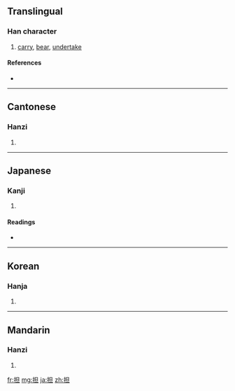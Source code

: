 {{also|擔}}
==Translingual==

===Han character===
{{Han char|rn=64|rad=手|as=05|sn=8|four=|canj=手日一 (QAM)}}

# [[carry]], [[bear]], [[undertake]]

====References====
* {{Han ref|kx=0424.190|dkj=11941|dj=0772.150|hdz=31851.040|uh=62C5|ud=25285}}

----

==Cantonese==

===Hanzi===
{{yue-hanzi|jyut=|y=daam1|tra=擔}}

# {{defn|Cantonese}}

----

==Japanese==

===Kanji===
{{ja-kanji|grade=6|rs=手05}}

# {{defn|Japanese}}

====Readings====
* {{ja-readings|on=[[たん]] (tan)|kun=[[になう]] (ninau), [[かつぐ]] (katsugu)}}

----

==Korean==

===Hanja===
{{ko-hanja|hangeul=단|eumhun=|rv=dan|mr=tan|y=tan}}

# {{defn|Korean}}

----

==Mandarin==

===Hanzi===
{{cmn-hanzi|tra=擔|pin=[[dàn]] ([[dan4]])|wg=tan<sup>4</sup>}}

# {{defn|Mandarin}}

[[fr:担]]
[[mg:担]]
[[ja:担]]
[[zh:担]]